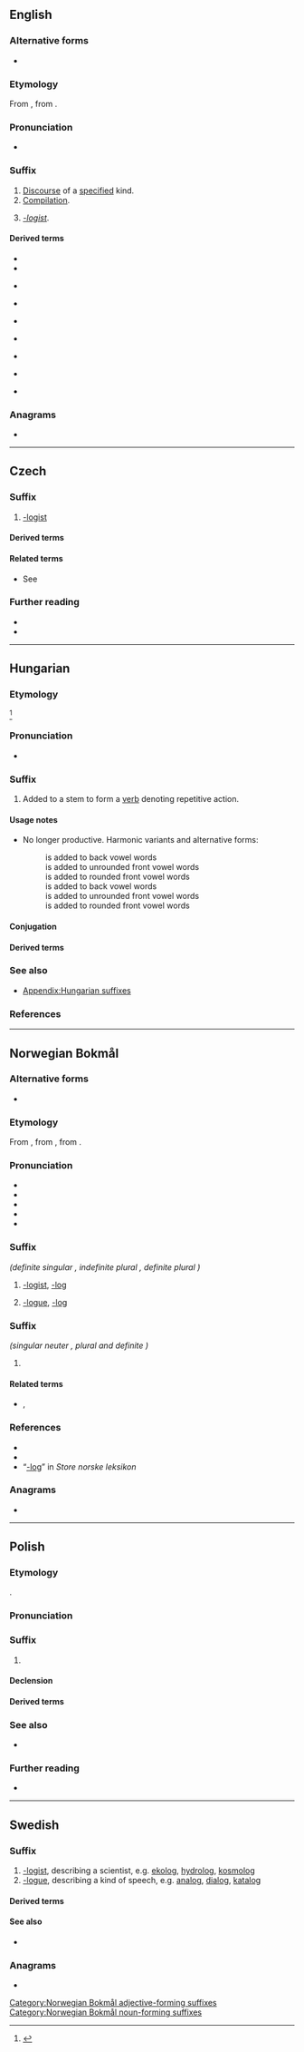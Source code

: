 {{also|log|lóg|lòg|lög|løg|log.|løg-}}
==English==

===Alternative forms===
* {{l|en|-logue}}

===Etymology===
From {{der|en|fr|-logue}}, from {{der|en|grc|-λόγος||one who speaks (in a certain manner)}}.

===Pronunciation===
* {{a|US}} {{IPA|en|/lɒɡ/}}

===Suffix===
{{en-suffix}}

# [[discourse|Discourse]] of a [[specify|specified]] kind.
# [[compilation|Compilation]].
# {{lb|en|rare}} ''[[-logist]]''.

====Derived terms====
{{rel-top4|-discourse}}
* {{l|en|dialog}}
* {{l|en|epilog}}
{{rel-mid4}}
* {{l|en|monolog}}
{{rel-mid4}}
* {{l|en|prolog}}
{{rel-mid4}}
* {{l|en|weblog}}
{{rel-bottom}}
{{rel-top4|-compilation}}
* {{l|en|analog}}
{{rel-mid4}}
* {{l|en|catalog}}
{{rel-mid4}}
{{rel-mid4}}
{{rel-bottom}}
{{rel-top4|-logist}}
{{rel-mid4}}
* {{l|en|ideolog}}
{{rel-mid4}}
{{rel-mid4}}
* {{l|en|theolog}}
{{rel-bottom}}

===Anagrams===
* {{anagrams|en|a=glo|Glo.}}

----

==Czech==

===Suffix===
{{head|cs|suffix}}

# [[-logist]]
#: {{suffixusex|cs|bio-|biolog}}
#: {{suffixusex|cs|geo-|geolog}}

====Derived terms====
{{suffixsee|cs|-log}}

====Related terms====
* See {{l|cs|logos}}

===Further reading===
* {{R:Nase rec|artno=5993|title=Slovotvorná charakteristika cizích slov|year=1977}}
* {{R:Slovnik afixu}}

----

==Hungarian==

===Etymology===
{{af|hu|-l|-o-|-g|pos1=frequentative suffix|pos3=frequentative suffix|nocat=y}}<ref>{{R:Zaicz 2006}}</ref>

===Pronunciation===
* {{hu-IPA}}

===Suffix===
{{head|hu|suffix}}

# {{lb|hu|frequentative verb-forming suffix|rare}} Added to a stem to form a [[verb]] denoting repetitive action.
#: {{m|hu|társalog|társa'''log'''|to chat}}

====Usage notes====
* {{q|frequentative verb-forming suffix}} No longer productive. Harmonic variants and alternative forms:
*: '''{{l|hu|-log}}''' is added to back vowel words
*: '''{{l|hu|-leg}}''' is added to unrounded front vowel words
*: '''{{l|hu|-lög}}''' is added to rounded front vowel words
*: '''{{l|hu|-lyog}}''' is added to back vowel words
*: '''{{l|hu|-lyeg}}''' is added to unrounded front vowel words
*: '''{{l|hu|-lyög}}''' is added to rounded front vowel words

====Conjugation====
{{hu-conj-ok|-l|o|g|vowelout=y|intrans=y}}

====Derived terms====
{{suffixsee|hu|pos=verb}}

===See also===
* [[Appendix:Hungarian suffixes]]

===References===
<references/>

----

==Norwegian Bokmål==

===Alternative forms===
* {{l|nb|-olog}}

===Etymology===
{{root|nb|ine-pro|*leǵ-}}
From {{bor|nb|grc|λόγος||word, speech; reason}}, from {{m|grc|λέγω||I arrange; say}}, from {{der|nb|ine-pro|*leǵ-||to gather, collect}}.

===Pronunciation===
* {{IPA|nb|/loːɡ/}}
* {{audio|nb|Nb--log.ogg|Audio}}
* {{rhymes|nb|oːɡ}}
* {{hyph|nb|-log}}
* {{homophones|nb|låg}}

===Suffix===
{{head|nb|suffix|g=m}} ''(definite singular {{m|nb|-logen}}, indefinite plural {{m|nb|-loger}}, definite plural {{m|nb|-logene}})''

# {{lb|nb|science}} [[#English|-logist]], [[#English|-log]] {{q|a person who studies or is an expert in the related -logy (Norwegian Bokmål: [[#Norwegian Bokmål|-logi]])}}
#: {{ux|nb|arkeo'''log''', egypto'''log''', ornito'''log''', hippo'''log'''|archaeo'''logist''', Egypto'''logist''', ornitho'''logist''', hippo'''logist'''|inline=1}}
# [[#English|-logue]], [[#English|-log]] {{q|used to denote discourse of a specified kind; or a compilement of something}}
#: {{ux|nb|dia'''log''', mono'''log''', epi'''log''', nekro'''log''', pro'''log'''|dia'''logue''', mono'''logue''', epi'''logue''', obituary, pro'''logue'''|inline=1}}

===Suffix===
{{head|nb|suffix}} ''(singular neuter {{m|nb|-logt}}, plural and definite {{m|nb|-loge}})''

# {{senseid|nb|adjective}} {{n-g|Used to form [[adjectives]]s meaning equivalent to something; [[#English|-logous]]}}
#: {{ux|nb|hetero'''log''', homo'''log'''|hetero'''logous''', homo'''logous'''|inline=1}}

====Related terms====
* {{l|nb|-logi||-logy}}, {{l|nb|-ologi||-ology}}

===References===
* {{R:The Bokmål Dictionary}}
* {{R:NAOB}}
* “[http://www.snl.no/-log -log]” in ''Store norske leksikon''

===Anagrams===
* {{anagrams|nb|glo|gol|log}}

[[Category:Norwegian Bokmål adjective-forming suffixes]]
[[Category:Norwegian Bokmål noun-forming suffixes]]

----

==Polish==

===Etymology===
{{der+|pl|grc|-λογία}}.

===Pronunciation===
{{pl-p}}

===Suffix===
{{head|pl|suffix|g=m-pr}}

# {{non-gloss definition|[[-logist]]}}
#: {{suffixusex|pl|-log|biolog}}

====Declension====
{{pl-decl-noun-m-pr}}

====Derived terms====
{{suffixsee|pl}}

===See also===
* {{l|pl|-logia}}

===Further reading===
* {{R:PWN}}

----

==Swedish==

===Suffix===
{{head|sv|suffix|g=c|definite singular|-logen|indefinite plural|-loger|definite plural|-logerna}}

# [[-logist]], describing a scientist, e.g. [[ekolog]], [[hydrolog]], [[kosmolog]]
# [[-logue]], describing a kind of speech, e.g. [[analog]], [[dialog]], [[katalog]]

====Derived terms====
{{suffixsee|sv}}

====See also====
* {{l|sv|-logi}}

===Anagrams===
* {{anagrams|sv|a=glo|glo|gol}}